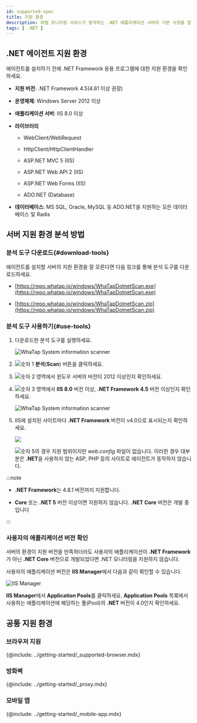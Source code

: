 ```yaml
---
id: supported-spec
title: 지원 환경
description: 와탭 모니터링 서비스가 동작하는 .NET 애플리케이션 서버의 기본 사양을 알아보세요.
tags: [ .NET ]
---
```


## .NET 에이전트 지원 환경

에이전트를 설치하기 전에 .NET Framework 응용 프로그램에 대한 지원 환경을 확인하세요.

* **지원 버전**: .NET Framework 4.5(4.61 이상 권장)

* **운영체제**: Windows Server 2012 이상

* **애플리케이션 서버**: IIS 8.0 이상

* **라이브러리**

  * WebClient/WebRequest

  * HttpClient/HttpClientHandler

  * ASP.NET MVC 5 (IIS)

  * ASP.NET Web API 2 (IIS)

  * ASP.NET Web Forms (IIS)

  * ADO.NET (Database)

* **데이터베이스**: MS SQL, Oracle, MySQL 등 ADO.NET을 지원하는 모든 데이터 베이스 및 Radis

## 서버 지원 환경 분석 방법

### 분석 도구 다운로드{#download-tools}

에이전트를 설치할 서버의 지원 환경을 잘 모른다면 다음 링크를 통해 분석 도구를 다운로드하세요.

* [https://repo.whatap.io/windows/WhaTapDotnetScan.exe](https://repo.whatap.io/windows/WhaTapDotnetScan.exe)

* [https://repo.whatap.io/windows/WhaTapDotnetScan.zip](https://repo.whatap.io/windows/WhaTapDotnetScan.zip)

### 분석 도구 사용하기{#use-tools}

1. 다운로드한 분석 도구를 실행하세요.

    ![WhaTap System information scanner](/img/apm-dotnet-analystic-env-01.png)

1. ![숫자 1](/img/number-01.png) **분석**(**Scan**) 버튼을 클릭하세요.

1. ![숫자 2](/img/number-02.png) 영역에서 윈도우 서버의 버전이 2012 이상인지 확인하세요.

1. ![숫자 3](/img/number-03.png) 영역에서 **IIS 8.0** 버전 이상, **.NET Framework 4.5** 버전 이상인지 확인하세요.

    ![WhaTap System information scanner](/img/apm-dotnet-analystic-env-02.png)

1. IIS에 설치된 사이트마다 **.NET Framework** 버전이 v4.0으로 표시되는지 확인하세요.

    ![](/img/apm-dotnet-analystic-env-03.png)

    ![숫자 5](/img/number-05.png)의 경우 지원 범위이지만 *web.config* 파일이 없습니다. 이러한 경우 대부분은 **.NET**을 사용하지 않는 ASP, PHP 등의 사이트로 에이전트가 동작하지 않습니다.

:::note

* **.NET Framework**는 4.8.1 버전까지 지원합니다.

* **Core** 또는 **.NET 5** 버전 이상이면 지원하지 않습니다. **.NET Core** 버전은 개발 중입니다

:::

### 사용자의 애플리케이션 버전 확인

서버의 환경이 지원 버전을 만족하더라도 사용자의 애플리케이션이 **.NET Framework**가 아닌 **.NET Core** 버전으로 개발되었다면 .NET 모니터링을 지원하지 않습니다.

사용자의 애플리케이션 버전은 **IIS Manager**에서 다음과 같이 확인할 수 있습니다.

![IIS Manager](/img/apm-dotnet-application-pool.png)

**IIS Manager**에서 **Application Pools**를 클릭하세요. **Application Pools** 목록에서 사용하는 애플리케이션에 해당하는 풀(Pool)의 **.NET** 버전이 4.0인지 확인하세요.


## 공통 지원 환경

### 브라우저 지원

{@include: ../getting-started/_supported-browser.mdx}  

### 방화벽

{@include: ../getting-started/_proxy.mdx} 

### 모바일 앱

{@include: ../getting-started/_mobile-app.mdx}